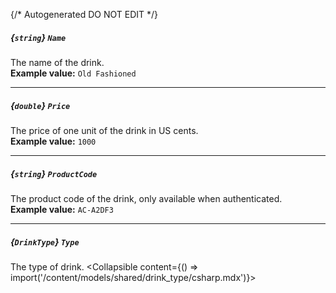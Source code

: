 {/* Autogenerated DO NOT EDIT  */}

##### *{`string`}* `Name`
The name of the drink.
<br/>
**Example value:** `Old Fashioned`

---
##### *{`double`}* `Price`
The price of one unit of the drink in US cents.
<br/>
**Example value:** `1000`

---
##### *{`string`}* `ProductCode`
The product code of the drink, only available when authenticated.
<br/>
**Example value:** `AC-A2DF3`

---
##### *{`DrinkType`}* `Type`
The type of drink.
<Collapsible content={() => import('/content/models/shared/drink_type/csharp.mdx')}>
</Collapsible>

